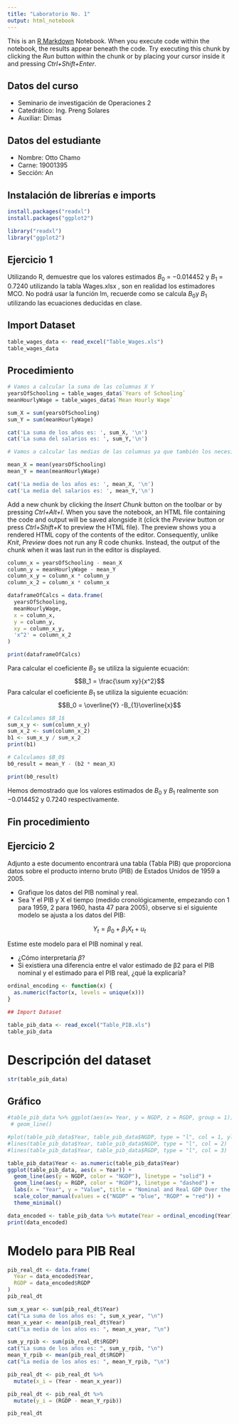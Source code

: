 ```yaml
---
title: "Laboratorio No. 1"
output: html_notebook
---
```


This is an [R Markdown](http://rmarkdown.rstudio.com) Notebook. When you execute
code within the notebook, the results appear beneath the code.
Try executing this chunk by clicking the *Run* button within the chunk or by
placing your cursor inside it and pressing *Ctrl+Shift+Enter*.

## Datos del curso
- Seminario de investigación de Operaciones 2
- Catedrático: Ing. Preng Solares
- Auxiliar: Dimas


## Datos del estudiante
- Nombre: Otto Chamo
- Carne: 19001395
- Sección: An

## Instalación de librerías e imports
```r
install.packages("readxl")
install.packages("ggplot2")
```

```r
library("readxl")
library("ggplot2")
```


## Ejercicio 1

Utilizando R, demuestre que los valores estimados $B_0$ =	−0.014452 y $B_1$
=	0.7240 utilizando la tabla Wages.xlsx , son en realidad los estimadores MCO.
No podrá usar la función lm, recuerde como se calcula $B_0$y $B_1$ utilizando
las ecuaciones deducidas en clase.

## Import Dataset

```r
table_wages_data <- read_excel("Table_Wages.xls")
table_wages_data
```
## Procedimiento
```r
# Vamos a calcular la suma de las columnas X Y
yearsOfSchooling = table_wages_data$`Years of Schooling`
meanHourlyWage = table_wages_data$`Mean Hourly Wage`

sum_X = sum(yearsOfSchooling)
sum_Y = sum(meanHourlyWage)

cat('La suma de los años es: ', sum_X, '\n')
cat('La suma del salarios es: ', sum_Y,'\n')

# Vamos a calcular las medias de las columnas ya que también los necesitamos

mean_X = mean(yearsOfSchooling)
mean_Y = mean(meanHourlyWage)

cat('La media de los años es: ', mean_X, '\n')
cat('La media del salarios es: ', mean_Y,'\n')
```
Add a new chunk by clicking the *Insert Chunk* button on the toolbar or by
pressing *Ctrl+Alt+I*.
When you save the notebook, an HTML file containing the code and output will be
saved alongside it (click the *Preview* button or press *Ctrl+Shift+K* to
preview the HTML file).
The preview shows you a rendered HTML copy of the contents of the editor.
Consequently, unlike *Knit*, *Preview* does not run any R code chunks. Instead,
the output of the chunk when it was last run in the editor is displayed.
```r
column_x = yearsOfSchooling - mean_X
column_y = meanHourlyWage - mean_Y
column_x_y = column_x * column_y
column_x_2 = column_x * column_x

dataframeOfCalcs = data.frame(
  yearsOfSchooling,
  meanHourlyWage,
  x = column_x,
  y = column_y,
  xy = column_x_y,
  'x^2' = column_x_2
)

print(dataframeOfCalcs)
```
Para calcular el coeficiente $B_2$ se utiliza la siguiente ecuación:
$$B_1 = \frac{\sum xy}{x^2}$$
Para calcular el coeficiente $B_1$ se utiliza la siguiente ecuación:
$$B_0 = \overline{Y} -B_{1}\overline{x}$$
```r
# Calculamos $B_1$
sum_x_y <- sum(column_x_y)
sum_x_2 <- sum(column_x_2)
b1 <- sum_x_y / sum_x_2
print(b1)
```
```r
# Calculamos $B_0$
b0_result = mean_Y - (b2 * mean_X)

print(b0_result)
```
Hemos demostrado que los valores estimados de $B_0$ y $B_1$ realmente son $−0.014452$ y	$0.7240$ respectivamente.

## Fin procedimiento

## Ejercicio 2

Adjunto a este documento encontrará una tabla (Tabla PIB) que proporciona datos sobre el producto 
interno bruto (PIB) de Estados Unidos de 1959 a 2005.

- Grafique los datos del PIB nominal y real. 
- Sea Y el PIB y X el tiempo (medido cronológicamente, empezando con 1 para 1959, 2 para 1960, 
hasta 47 para 2005), observe si el siguiente modelo se ajusta a los datos del PIB: 

$$Y_t = \beta_0 + \beta_1X_t + u_t$$

Estime este modelo para el PIB nominal y real. 

- ¿Cómo interpretaría $\beta$? 
- Si existiera una diferencia entre el valor estimado de β2 para el PIB nominal y el estimado para el 
PIB real, ¿qué la explicaría?
```r
ordinal_encoding <- function(x) {
  as.numeric(factor(x, levels = unique(x)))
}
```

```r
## Import Dataset

table_pib_data <- read_excel("Table_PIB.xls")
table_pib_data
```

# Descripción del dataset
```r
str(table_pib_data)
```
## Gráfico
```r
#table_pib_data %>% ggplot(aes(x= Year, y = NGDP, z = RGDP, group = 1)) +
 # geom_line()

#plot(table_pib_data$Year, table_pib_data$NGDP, type = "l", col = 1, ylim = c(0, 18000))  # Plot with Base R
#lines(table_pib_data$Year, table_pib_data$NGDP, type = "l", col = 2)
#lines(table_pib_data$Year, table_pib_data$RGDP, type = "l", col = 3)
```


```r
table_pib_data$Year <- as.numeric(table_pib_data$Year)
ggplot(table_pib_data, aes(x = Year)) +
  geom_line(aes(y = NGDP, color = "NGDP"), linetype = "solid") +
  geom_line(aes(y = RGDP, color = "RGDP"), linetype = "dashed") +
  labs(x = "Year", y = "Value", title = "Nominal and Real GDP Over the Years") +
  scale_color_manual(values = c("NGDP" = "blue", "RGDP" = "red")) +
  theme_minimal()
```
```r
data_encoded <- table_pib_data %>% mutate(Year = ordinal_encoding(Year))
print(data_encoded)
```

# Modelo para PIB Real
```r
pib_real_dt <- data.frame(
  Year = data_encoded$Year,
  RGDP = data_encoded$RGDP
)
pib_real_dt
```
```r
sum_x_year <- sum(pib_real_dt$Year)
cat("La suma de los años es: ", sum_x_year, "\n")
mean_x_year <- mean(pib_real_dt$Year)
cat("La media de los años es: ", mean_x_year, "\n")

sum_y_rpib <- sum(pib_real_dt$RGDP)
cat("La suma de los años es: ", sum_y_rpib, "\n")
mean_Y_rpib <- mean(pib_real_dt$RGDP)
cat("La media de los años es: ", mean_Y_rpib, "\n")

pib_real_dt <- pib_real_dt %>%
  mutate(x_i = (Year - mean_x_year))

pib_real_dt <- pib_real_dt %>%
  mutate(y_i = (RGDP - mean_Y_rpib))

pib_real_dt

```


